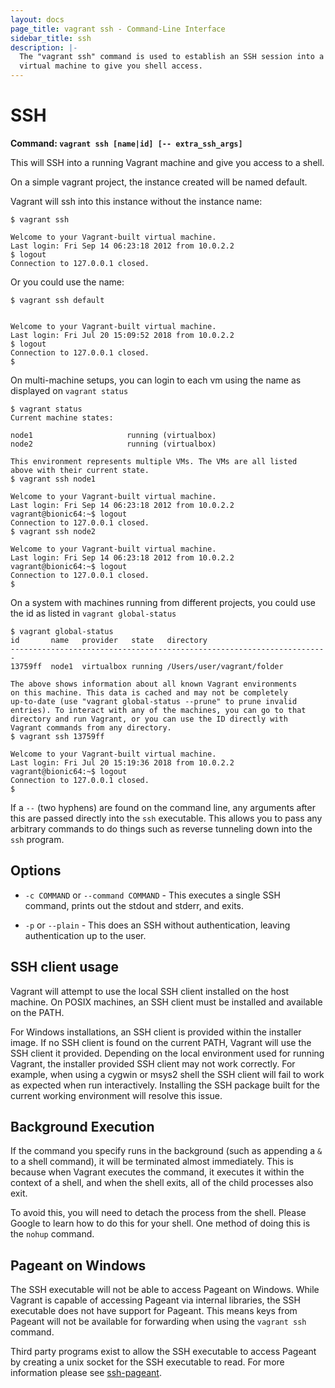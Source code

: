 ```yaml
---
layout: docs
page_title: vagrant ssh - Command-Line Interface
sidebar_title: ssh
description: |-
  The "vagrant ssh" command is used to establish an SSH session into a running
  virtual machine to give you shell access.
---
```


# SSH

**Command: `vagrant ssh [name|id] [-- extra_ssh_args]`**

This will SSH into a running Vagrant machine and give you access to a shell.

On a simple vagrant project, the instance created will be named default.

Vagrant will ssh into this instance without the instance name:

```shell-session
$ vagrant ssh

Welcome to your Vagrant-built virtual machine.
Last login: Fri Sep 14 06:23:18 2012 from 10.0.2.2
$ logout
Connection to 127.0.0.1 closed.
```

Or you could use the name:

```shell-session
$ vagrant ssh default


Welcome to your Vagrant-built virtual machine.
Last login: Fri Jul 20 15:09:52 2018 from 10.0.2.2
$ logout
Connection to 127.0.0.1 closed.
$
```

On multi-machine setups, you can login to each vm using the name as displayed
on `vagrant status`

```shell-session
$ vagrant status
Current machine states:

node1                     running (virtualbox)
node2                     running (virtualbox)

This environment represents multiple VMs. The VMs are all listed
above with their current state.
$ vagrant ssh node1

Welcome to your Vagrant-built virtual machine.
Last login: Fri Sep 14 06:23:18 2012 from 10.0.2.2
vagrant@bionic64:~$ logout
Connection to 127.0.0.1 closed.
$ vagrant ssh node2

Welcome to your Vagrant-built virtual machine.
Last login: Fri Sep 14 06:23:18 2012 from 10.0.2.2
vagrant@bionic64:~$ logout
Connection to 127.0.0.1 closed.
$
```

On a system with machines running from different projects, you could use the id
as listed in `vagrant global-status`

```shell-session
$ vagrant global-status
id       name   provider   state   directory
-----------------------------------------------------------------------
13759ff  node1  virtualbox running /Users/user/vagrant/folder

The above shows information about all known Vagrant environments
on this machine. This data is cached and may not be completely
up-to-date (use "vagrant global-status --prune" to prune invalid
entries). To interact with any of the machines, you can go to that
directory and run Vagrant, or you can use the ID directly with
Vagrant commands from any directory.
$ vagrant ssh 13759ff

Welcome to your Vagrant-built virtual machine.
Last login: Fri Jul 20 15:19:36 2018 from 10.0.2.2
vagrant@bionic64:~$ logout
Connection to 127.0.0.1 closed.
$
```

If a `--` (two hyphens) are found on the command line, any arguments after
this are passed directly into the `ssh` executable. This allows you to pass
any arbitrary commands to do things such as reverse tunneling down into the
`ssh` program.

## Options

- `-c COMMAND` or `--command COMMAND` - This executes a single SSH command, prints
  out the stdout and stderr, and exits.

- `-p` or `--plain` - This does an SSH without authentication, leaving
  authentication up to the user.

## SSH client usage

Vagrant will attempt to use the local SSH client installed on the host machine. On
POSIX machines, an SSH client must be installed and available on the PATH.

For Windows installations, an SSH client is provided within the installer
image. If no SSH client is found on the current PATH, Vagrant will use the
SSH client it provided. Depending on the local environment used for running
Vagrant, the installer provided SSH client may not work correctly. For example,
when using a cygwin or msys2 shell the SSH client will fail to work as expected
when run interactively. Installing the SSH package built for the current working
environment will resolve this issue.

## Background Execution

If the command you specify runs in the background (such as appending a `&` to
a shell command), it will be terminated almost immediately. This is because
when Vagrant executes the command, it executes it within the context of a
shell, and when the shell exits, all of the child processes also exit.

To avoid this, you will need to detach the process from the shell. Please
Google to learn how to do this for your shell. One method of doing this is
the `nohup` command.

## Pageant on Windows

The SSH executable will not be able to access Pageant on Windows. While
Vagrant is capable of accessing Pageant via internal libraries, the
SSH executable does not have support for Pageant. This means keys
from Pageant will not be available for forwarding when using the
`vagrant ssh` command.

Third party programs exist to allow the SSH executable to access Pageant
by creating a unix socket for the SSH executable to read. For more information
please see [ssh-pageant](https://github.com/cuviper/ssh-pageant).
